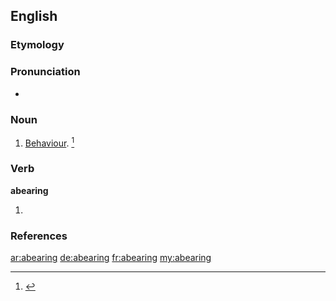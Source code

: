 ==English==

===Etymology===
{{suffix|abear|ing}}

===Pronunciation===
* {{a|US}} {{IPA|/əˈbɛɹ.ɪŋ/}}

===Noun===
{{en-noun}}
# {{context|obsolete|lang=en}} [[behaviour|Behaviour]]. {{defdate| Late 15<sup>th</sup> century.}}<ref>{{reference-book | last =| first = | authorlink =  | coauthors =  | editor =Brown, Lesley  | others =  | title = The Shorter Oxford English Dictionary | origdate =  | origyear = 1933| origmonth =  | url =  | format =  | accessdate =  | accessyear =  | accessmonth =  | edition = 5th | date =  | year =2003| month =  | publisher =Oxford University Press  | location =Oxford, UK | language =  | id =  | doi = | isbn =978-0-19-860575-7 | lccn = | ol = | pages =3| chapter =  | chapterurl =  | quote =}}</ref>

===Verb===
'''abearing'''
# {{present participle of|abear}}

===References===
<references/>

[[ar:abearing]]
[[de:abearing]]
[[fr:abearing]]
[[my:abearing]]